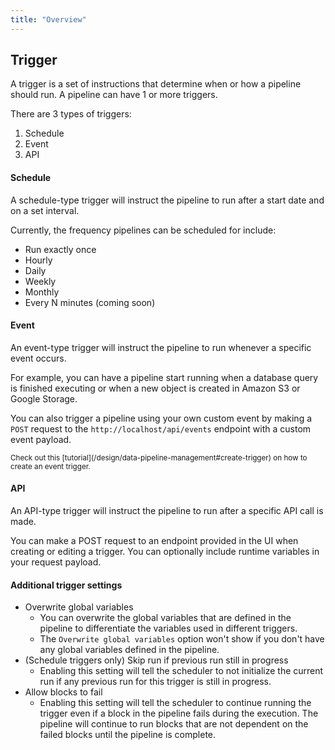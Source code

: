 ```yaml
---
title: "Overview"
---
```


## Trigger

A trigger is a set of instructions that determine when or how a pipeline should
run. A pipeline can have 1 or more triggers.

There are 3 types of triggers:

1. Schedule
2. Event
3. API

#### Schedule

A schedule-type trigger will instruct the pipeline to run after a start date and
on a set interval.

Currently, the frequency pipelines can be scheduled for include:

- Run exactly once
- Hourly
- Daily
- Weekly
- Monthly
- Every N minutes (coming soon)

#### Event

An event-type trigger will instruct the pipeline to run whenever a specific
event occurs.

For example, you can have a pipeline start running when a database query is
finished executing or when a new object is created in Amazon S3 or Google
Storage.

You can also trigger a pipeline using your own custom event by making a `POST`
request to the `http://localhost/api/events` endpoint with a custom event
payload.

<sub>
  Check out this
  [tutorial](/design/data-pipeline-management#create-trigger) on how to
  create an event trigger.
</sub>

#### API

An API-type trigger will instruct the pipeline to run after a specific API call
is made.

You can make a POST request to an endpoint provided in the UI when creating or
editing a trigger. You can optionally include runtime variables in your request
payload.

#### Additional trigger settings
- Overwrite global variables
  - You can overwrite the global variables that are defined in the pipeline to differentiate the variables used in different triggers.
  - The `Overwrite global variables` option won't show if you don't have any global variables defined in the pipeline.
- (Schedule triggers only) Skip run if previous run still in progress
  - Enabling this setting will tell the scheduler to not initialize the current run if any
    previous run for this trigger is still in progress.
- Allow blocks to fail
  - Enabling this setting will tell the scheduler to continue running the trigger even if
    a block in the pipeline fails during the execution. The pipeline will continue to run
    blocks that are not dependent on the failed blocks until the pipeline is complete.
